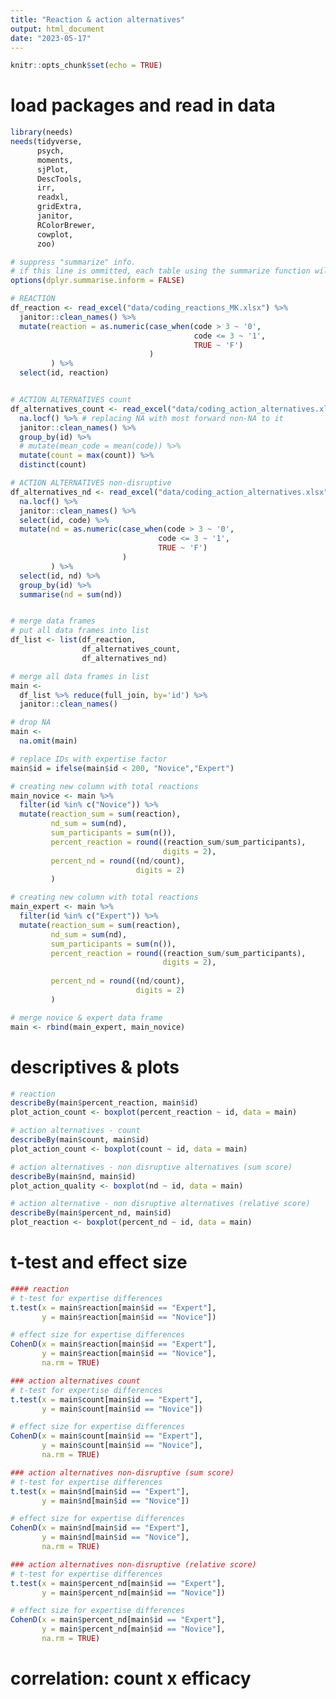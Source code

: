 ```yaml
---
title: "Reaction & action alternatives"
output: html_document
date: "2023-05-17"
---
```


```r
knitr::opts_chunk$set(echo = TRUE)
```

# load packages and read in data
```r

library(needs)
needs(tidyverse,
      psych,
      moments,
      sjPlot,
      DescTools,
      irr,
      readxl, 
      gridExtra,
      janitor,
      RColorBrewer,
      cowplot,
      zoo)

# suppress "summarize" info. 
# if this line is ommitted, each table using the summarize function will be accompanied with a warning from the console
options(dplyr.summarise.inform = FALSE)

# REACTION 
df_reaction <- read_excel("data/coding_reactions_MK.xlsx") %>% 
  janitor::clean_names() %>%
  mutate(reaction = as.numeric(case_when(code > 3 ~ '0',
                                         code <= 3 ~ '1',
                                         TRUE ~ 'F')
                               )
         ) %>% 
  select(id, reaction)


# ACTION ALTERNATIVES count
df_alternatives_count <- read_excel("data/coding_action_alternatives.xlsx") %>% 
  na.locf() %>% # replacing NA with most forward non-NA to it
  janitor::clean_names() %>% 
  group_by(id) %>% 
  # mutate(mean_code = mean(code)) %>% 
  mutate(count = max(count)) %>% 
  distinct(count)

# ACTION ALTERNATIVES non-disruptive 
df_alternatives_nd <- read_excel("data/coding_action_alternatives.xlsx") %>% 
  na.locf() %>% 
  janitor::clean_names() %>% 
  select(id, code) %>% 
  mutate(nd = as.numeric(case_when(code > 3 ~ '0',
                                 code <= 3 ~ '1',
                                 TRUE ~ 'F')
                         )
         ) %>% 
  select(id, nd) %>%
  group_by(id) %>% 
  summarise(nd = sum(nd))


# merge data frames
# put all data frames into list
df_list <- list(df_reaction,
                df_alternatives_count,
                df_alternatives_nd)

# merge all data frames in list
main <-
  df_list %>% reduce(full_join, by='id') %>%
  janitor::clean_names()

# drop NA 
main <- 
  na.omit(main)

# replace IDs with expertise factor
main$id = ifelse(main$id < 200, "Novice","Expert")

# creating new column with total reactions
main_novice <- main %>%
  filter(id %in% c("Novice")) %>% 
  mutate(reaction_sum = sum(reaction),
         nd_sum = sum(nd),
         sum_participants = sum(n()),
         percent_reaction = round((reaction_sum/sum_participants),
                                  digits = 2),
         percent_nd = round((nd/count),
                            digits = 2)
         )

# creating new column with total reactions
main_expert <- main %>%
  filter(id %in% c("Expert")) %>% 
  mutate(reaction_sum = sum(reaction),
         nd_sum = sum(nd),
         sum_participants = sum(n()),
         percent_reaction = round((reaction_sum/sum_participants),
                                  digits = 2),
  
         percent_nd = round((nd/count),
                            digits = 2)
         )

# merge novice & expert data frame
main <- rbind(main_expert, main_novice)

```


# descriptives & plots
```r
# reaction 
describeBy(main$percent_reaction, main$id)
plot_action_count <- boxplot(percent_reaction ~ id, data = main)

# action alternatives - count
describeBy(main$count, main$id)
plot_action_count <- boxplot(count ~ id, data = main)

# action alternatives - non disruptive alternatives (sum score)
describeBy(main$nd, main$id)
plot_action_quality <- boxplot(nd ~ id, data = main)

# action alternative - non disruptive alternatives (relative score)
describeBy(main$percent_nd, main$id)
plot_reaction <- boxplot(percent_nd ~ id, data = main)

```


# t-test and effect size
```r

#### reaction
# t-test for expertise differences
t.test(x = main$reaction[main$id == "Expert"],
       y = main$reaction[main$id == "Novice"])

# effect size for expertise differences
CohenD(x = main$reaction[main$id == "Expert"],
       y = main$reaction[main$id == "Novice"],
       na.rm = TRUE)

### action alternatives count
# t-test for expertise differences
t.test(x = main$count[main$id == "Expert"],
       y = main$count[main$id == "Novice"])

# effect size for expertise differences
CohenD(x = main$count[main$id == "Expert"],
       y = main$count[main$id == "Novice"],
       na.rm = TRUE)

### action alternatives non-disruptive (sum score)
# t-test for expertise differences
t.test(x = main$nd[main$id == "Expert"],
       y = main$nd[main$id == "Novice"])

# effect size for expertise differences
CohenD(x = main$nd[main$id == "Expert"],
       y = main$nd[main$id == "Novice"],
       na.rm = TRUE)

### action alternatives non-disruptive (relative score)
# t-test for expertise differences
t.test(x = main$percent_nd[main$id == "Expert"],
       y = main$percent_nd[main$id == "Novice"])

# effect size for expertise differences
CohenD(x = main$percent_nd[main$id == "Expert"],
       y = main$percent_nd[main$id == "Novice"],
       na.rm = TRUE)

```


# correlation: count x efficacy 

